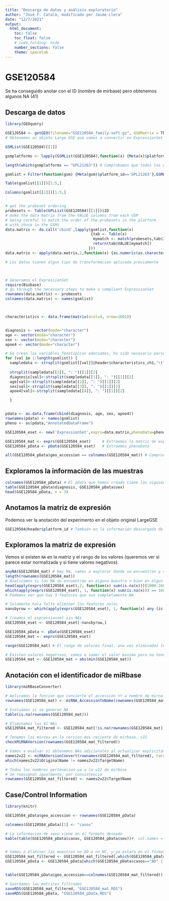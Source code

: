 ```yaml
---
title: "Descarga de datos y análisis exploratorio"
author: "José F. Català, modificado por Jaime Llera"
date: "12/7/2021"
output:
  html_document:
    toc: false
    toc_float: false
    # code_folding: hide
    number_sections: false
    theme: spacelab
---
```


# GSE120584 

Se ha conseguido anotar con el ID (nombre de mirbase) pero obtenemos algunos NA (41)

## Descarga de datos

```r
library(GEOquery)

GSE120584 <- getGEO(filename="GSE120584_family.soft.gz", GSEMatrix = TRUE, getGPL=FALSE) # Descargamos los datos de GEO
# Obtenemos un objeto Large GSE que vamos a convertir en ExpressionSet

GSMList(GSE120584)[[1]]  

gsmplatforms <- lapply(GSMList(GSE120584),function(x) {Meta(x)$platform_id})

length(which(gsmplatforms == "GPL21263")) # Comprobamos que todos los datos esten en la misma plataforma

gsmlist = Filter(function(gsm) {Meta(gsm)$platform_id=='GPL21263'},GSMList(GSE120584)) # Obtenemos una lista de las muestras

Table(gsmlist[[1]])[1:5,]

Columns(gsmlist[[1]])[1:5,]


# get the probeset ordering
probesets <- Table(GPLList(GSE120584)[[1]])$ID
# make the data matrix from the VALUE columns from each GSM
# being careful to match the order of the probesets in the platform
# with those in the GSMs
data.matrix <- do.call('cbind',lapply(gsmlist,function(x) 
                                      {tab <- Table(x)
                                       mymatch <- match(probesets,tab$ID_REF)
                                       return(tab$VALUE[mymatch])
                                     }))
data.matrix <- apply(data.matrix,2,function(x) {as.numeric(as.character(x))})

# Los datos tienen algun tipo de transformacion aplicada previamente



# Generamos el ExpressionSet
require(Biobase)
# go through the necessary steps to make a compliant ExpressionSet
rownames(data.matrix) <- probesets
colnames(data.matrix) <- names(gsmlist)



characteristics <- data.frame(matrix(ncol=4, nrow=1601))


diagnosis <- vector(mode="character")
age <- vector(mode="character")
sex <- vector(mode="character")
apoe4 <- vector(mode="character")

# Se crean las variables fenotipicas adecuadas, ha sido necesario parsear la informacion de las muestras
for (val in 1:length(gsmlist)) {
  sampledata <- strsplit(gsmlist[[val]]@header$characteristics_ch1,"\t")
  
  strsplit(sampledata[[1]], ": ")[[1]][2]
  diagnosis[val]<-strsplit(sampledata[[1]], ": ")[[1]][2]
  age[val]<-strsplit(sampledata[[2]], ": ")[[1]][2]
  sex[val]<-strsplit(sampledata[[3]], ": ")[[1]][2]
  apoe4[val]<-strsplit(sampledata[[4]], ": ")[[1]][2]

  }


pdata <- as.data.frame(cbind(diagnosis, age, sex, apoe4))
rownames(pdata) <- names(gsmlist)
pheno <- as(pdata,"AnnotatedDataFrame")

GSE120584_eset <- new('ExpressionSet',exprs=data.matrix,phenoData=pheno)

GSE120584_mat <- exprs(GSE120584_eset)     # Extraemos la matriz de expresión
GSE120584_pData <- pData(GSE120584_eset)   # Extraemos phenoData

all(GSE120584_pData$geo_accession == colnames(GSE120584_mat)) # Compruebo que el orden de los dos objetos es el mismo
```

## Exploramos la información de las muestras

```r
colnames(GSE120584_pData) # El pdata que hemos creado tiene las siguientes variables
table(GSE120584_pData$diagnosis, GSE120584_pData$sex)
head(GSE120584_pData, n = 3)

```


## Anotamos la matriz de expresión 

Podemos ver la anotación del experimento en el objeto original LargeGSE

```r
GSE120584@header$platform_id # También en la información descargada de GEO
```

## Exploramos la matriz de expresión

Vemos si existen `NA` en la matriz y el rango de los valores (queremos ver si parece estar normalizada y si tiene valores negativos).

```r
anyNA(GSE120584_mat) # Hay NA, vamos a explorar dónde se encuentran y si conviene eliminar features o muestras.
length(rownames(GSE120584_mat))
# Analizamos si los NA se encuentran en alguna muestra o bien en algun feature
head(apply(exprs(GSE120584_eset),2, function(x) sum(is.na(x)))[1000:1601]) # Siempre hay 3 NAs
which(apply(exprs(GSE120584_eset), 1, function(x) sum(is.na(x))) == 1601)
# Podemos ver que hay 3 features que son completamente NA

# Solamente hara falta eliminar los features nulos
nansbyrow <- which(apply(exprs(GSE120584_eset), 1, function(x) any (is.na(x)))) # NAs por fila

# Creamos el expressionset sin NAs
GSE120584_eset <- GSE120584_eset[-nansbyrow,]

GSE120584_pData <- pData(GSE120584_eset)
GSE120584_mat <- exprs(GSE120584_eset)

range(GSE120584_mat) # El rango de valores final, una vez eliminados los Features NA

# Existen valores negativos, vamos a sumer el valor minimo para no tener negativos
GSE120584_mat <- GSE120584_mat + abs(min(GSE120584_mat))
```


## Anotación con el identificador de miRbase

```r
library(miRBaseConverter)

# Aplicamos la funcion que convierte el accession nº a nombre de mirna
rownames(GSE120584_mat) <- miRNA_AccessionToName(rownames(GSE120584_mat))[,2]

# Evaluamos si se generan NA
table(is.na(rownames(GSE120584_mat)))

# Eliminamos los 41 NAs
GSE120584_mat_filtered <- GSE120584_mat[!is.na(rownames(GSE120584_mat)),]

# Tenemos los mirnas en la version mas reciente de mirbase, v22
checkMiRNAVersion(rownames(GSE120584_mat_filtered))

# Vamos a evaluar si obtenemos NAs adicionales al actualizar explicitamente a la v22
names2v22 <- miRNAVersionConvert(rownames(GSE120584_mat_filtered), targetVersion = "v22")
which(names2v22$OriginalName != names2v22$TargetName)

# Todos los nombres pertenecían ya a la v22 de mirbase
# Se reasignan igualmente, por consistencia
rownames(GSE120584_mat_filtered) <- names2v22$TargetName

```

## Case/Control Information {-}

```r
library(knitr)

GSE120584_pData$geo_accession <- rownames(GSE120584_pData)

colnames(GSE120584_pData)[1] <- "casos"

# La informacion de sexo viene en el formato deseado
kable(table(GSE120584_pData$casos, GSE120584_pData$sex))#, col.names = c("Sex","N"))


# Vamos a eliminar las muestras no AD o no NC, y ya estara en el formato deseado para futuros analisis
GSE120584_mat_filtered <- GSE120584_mat_filtered[,which(GSE120584_pData$casos=="AD" | GSE120584_pData$casos=="NC")]
GSE120584_pData <- GSE120584_pData[which(GSE120584_pData$casos=="AD" | GSE120584_pData$casos=="NC"),]


table(GSE120584_pData$geo_accession==colnames(GSE120584_mat_filtered))  

# Guardamos las matrices filtradas
saveRDS(GSE120584_mat_filtered, "GSE120584_mat.RDS")
saveRDS(GSE120584_pData, "GSE120584_pData.RDS")
```












